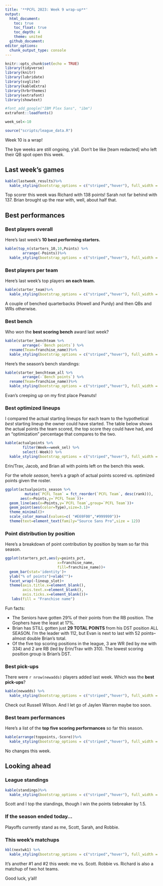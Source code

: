 ```yaml
---
title: '**PCFL 2023: Week 9 wrap-up**'
output:
  html_document:
    toc: true
    toc_float: true
    toc_depth: 4
    theme: united
  github_document:
editor_options: 
  chunk_output_type: console
---
```


```r
knitr::opts_chunk$set(echo = TRUE)
library(tidyverse)
library(knitr)
library(lubridate)
library(svglite)
library(kableExtra)
library(hrbrthemes)
library(extrafont)
library(showtext)

#font_add_google("IBM Plex Sans", "ibm")
extrafont::loadfonts()

week_sel<-10

source("scripts/league_data.R")

```

Week 10 is a wrap!

The bye weeks are still ongoing, y'all. Don't be like [team redacted] who left their QB spot open this week.

## Last week's games

```r
kable(lastweek_results)%>%
  kable_styling(bootstrap_options = c("striped","hover"), full_width = F, position = "left")
```

Top scorer this week was Richard with 138 points! Sarah not far behind with 137. Brian brought up the rear with, well, about half that.

## Best performances

### Best players overall
Here's last week's **10 best performing starters.** 

```r
kable(top_n(starters_10,10,Points) %>%
        arrange(-Points))%>%
  kable_styling(bootstrap_options = c("striped","hover"), full_width = F, position = "left")
```

### Best players per team
Here's last week's top players **on each team.**

```r
kable(starter_team)%>%
  kable_styling(bootstrap_options = c("striped","hover"), full_width = F, position = "left")
```

A couple of benched quarterbacks (Howell and Purdy) and then QBs and WRs otherwise.

### Best bench
Who won the **best scoring bench** award last week?

```r
kable(starter_benchteam %>% 
        arrange(-`Bench points`) %>%
  rename(Team=franchise_name))%>%
  kable_styling(bootstrap_options = c("striped","hover"), full_width = F, position = "left")
```

Here's the season's bench standings:

```r
kable(starter_benchteam_all %>%
        arrange(-`Bench points`) %>%
  rename(Team=franchise_name))%>%
  kable_styling(bootstrap_options = c("striped","hover"), full_width = F, position = "left")
```

Evan's creeping up on my first place Peanuts!

### Best optimized lineups
I compared the actual starting lineups for each team to the hypothetical _best_ starting lineup the owner could have started. The table below shows the actual points the team scored, the top score they could have had, and an "optimization" percentage that compares to the two.

```r
kable(actualpoints %>% 
        filter(Week==week_sel) %>% 
        select(-Week)) %>%
  kable_styling(bootstrap_options = c("striped","hover"), full_width = F, position = "left")
```

Erin/Trav, Jacob, and Brian all with points left on the bench this week.

For the *whole season*, here's a graph of actual points scored vs. optimized points given the roster. 

```r
ggplot(actualpoints_season %>%
         mutate(`PCFL Team` = fct_reorder(`PCFL Team`, desc(rank))),
       aes(x=Points,y=`PCFL Team`))+
  geom_line(aes(x=Points,y=`PCFL Team`,group=`PCFL Team`))+
  geom_point(aes(color=Type),size=3.1)+
  theme_minimal()+
  scale_color_manual(values=c( "#E69F00","#999999"))+
  theme(text=element_text(family="Source Sans Pro",size = 12))
```

### Point distribution by position

Here's a breakdown of point contribution by position by team so far this season. 

```r
ggplot(starters_pct,aes(y=points_pct,
                        x=franchise_name,
                        fill=franchise_name))+
  geom_bar(stat='identity')+
  ylab("% of points")+xlab("")+
  facet_wrap(~lineup_slot)+
  theme(axis.title.x=element_blank(),
        axis.text.x=element_blank(),
        axis.ticks.x=element_blank())+
   labs(fill = "Franchise name")
```

Fun facts: 

* The Seniors have gotten 29% of their points from the RB position. The Gophers have the least at 17%.
* Brian has STILL gotten just **29 TOTAL POINTS** from his DST position ALL SEASON. I'm the leader with 112, but Evan is next to last with 52 points--almost double Brian's total.
* Of the five top scoring positions in the league, 3 are WR (led by me with 334) and 2 are RB (led by Erin/Trav with 310). The lowest scoring position group is Brian's DST.

### Best pick-ups
There were `r nrow(newadds)` players added last week. Which was the **best pick-ups**?

```r
kable(newadds) %>%
  kable_styling(bootstrap_options = c("striped","hover"), full_width = F, position = "left")
```

Check out Russell Wilson. And I let go of Jaylen Warren maybe too soon.

### Best team performances

Here's a list of the **top five scoring performances** so far this season.

```r
kable(arrange(toppoints,-Score))%>%
  kable_styling(bootstrap_options = c("striped","hover"), full_width = F, position = "left")
```

No changes this week.

## Looking ahead

### League standings

```r
kable(standings)%>%
  kable_styling(bootstrap_options = c("striped","hover"), full_width = F, position = "left")

```

Scott and I top the standings, though I win the points tiebreaker by 1.5.

### If the season ended today...

Playoffs currently stand as me, Scott, Sarah, and Robbie. 

### This week's matchups

```r
kbl(nextwk1) %>%
  kable_styling(bootstrap_options = c("striped","hover"), full_width = F, position = "left")
```

It's another #1 and #2 this week: me vs. Scott. Robbie vs. Richard is also a matchup of two hot teams. 

Good luck, y'all!